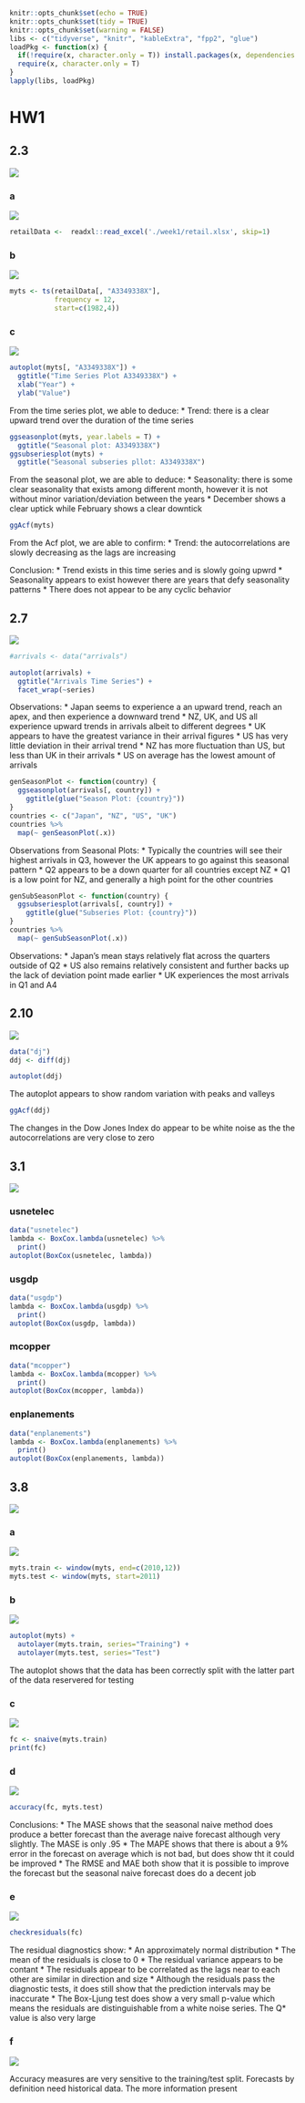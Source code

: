 ```r
knitr::opts_chunk$set(echo = TRUE)
knitr::opts_chunk$set(tidy = TRUE)
knitr::opts_chunk$set(warning = FALSE)
libs <- c("tidyverse", "knitr", "kableExtra", "fpp2", "glue")
loadPkg <- function(x) {
  if(!require(x, character.only = T)) install.packages(x, dependencies = T, repos = "http://cran.us.r-project.org")
  require(x, character.only = T)
}
lapply(libs, loadPkg)
```

# HW1

## 2.3
![](./week1/2.3.png)


### a
![](./week1/2.3a.png)

```r
retailData <-  readxl::read_excel('./week1/retail.xlsx', skip=1)
```



### b
![](./week1/2.3b.png)

```r
myts <- ts(retailData[, "A3349338X"],
           frequency = 12,
           start=c(1982,4))
```



### c
![](./week1/2.3c.png)

```r
autoplot(myts[, "A3349338X"]) +
  ggtitle("Time Series Plot A3349338X") +
  xlab("Year") +
  ylab("Value")
```

From the time series plot, we able to deduce:
* Trend: there is a clear upward trend over the duration of the time series

```r
ggseasonplot(myts, year.labels = T) +
  ggtitle("Seasonal plot: A3349338X")
ggsubseriesplot(myts) +
  ggtitle("Seasonal subseries pllot: A3349338X")
```

From the seasonal plot,  we are able to deduce:
* Seasonality: there is some clear seasonality that exists among different month, however it is not without minor variation/deviation between the years
* December shows a clear uptick while February shows a clear downtick

```r
ggAcf(myts)
```

From the Acf plot, we are able to confirm:
* Trend: the autocorrelations are slowly decreasing as the lags are increasing

Conclusion:
* Trend exists in this time series and is slowly going upwrd
* Seasonality appears to exist however there are years that defy seasonality patterns
* There does not appear to be any cyclic behavior

## 2.7
![](./week1/2.7.png)

```r
#arrivals <- data("arrivals")
```

```r
autoplot(arrivals) +
  ggtitle("Arrivals Time Series") +
  facet_wrap(~series)
```

Observations:
* Japan seems to experience a an upward trend, reach an apex, and then experience a downward trend
* NZ, UK, and US all experience upward trends in arrivals albeit to different degrees
* UK appears to have the greatest variance in their arrival figures
* US has very little deviation in their arrival trend
* NZ has more fluctuation than US, but less than UK in their arrivals
* US on average has the lowest amount of arrivals

```r
genSeasonPlot <- function(country) {
  ggseasonplot(arrivals[, country]) +
    ggtitle(glue("Season Plot: {country}"))
}
countries <- c("Japan", "NZ", "US", "UK")
countries %>%
  map(~ genSeasonPlot(.x))
```

Observations from Seasonal Plots:
* Typically the countries will see their highest arrivals in Q3, however the UK appears to go against this seasonal pattern
* Q2 appears to be a down quarter for all countries except NZ
* Q1 is a low point for NZ, and generally a high point for the other countries

```r
genSubSeasonPlot <- function(country) {
  ggsubseriesplot(arrivals[, country]) +
    ggtitle(glue("Subseries Plot: {country}"))
}
countries %>%
  map(~ genSubSeasonPlot(.x))
```

Observations:
* Japan's mean stays relatively flat across the quarters outside of Q2
* US also remains relatively consistent and further backs up the lack of deviation point made earlier
* UK experiences the most arrivals in Q1 and A4


## 2.10
![](./week1/2.10.png)

```r
data("dj")
ddj <- diff(dj)
```

```r
autoplot(ddj)
```

The autoplot appears to show random variation with peaks and valleys 


```r
ggAcf(ddj)
```

The changes in the Dow Jones Index do appear to be white noise as the the autocorrelations are very close to zero

## 3.1
![](./week1/3.1.png)

### usnetelec
```r
data("usnetelec")
lambda <- BoxCox.lambda(usnetelec) %>%
  print()
autoplot(BoxCox(usnetelec, lambda))
```


### usgdp
```r
data("usgdp")
lambda <- BoxCox.lambda(usgdp) %>%
  print()
autoplot(BoxCox(usgdp, lambda))
```


### mcopper
```r
data("mcopper")
lambda <- BoxCox.lambda(mcopper) %>%
  print()
autoplot(BoxCox(mcopper, lambda))
```


### enplanements
```r
data("enplanements")
lambda <- BoxCox.lambda(enplanements) %>%
  print()
autoplot(BoxCox(enplanements, lambda))
```


## 3.8
![](./week1/3.8.png)

### a
![](./week1/3.8a.png)

```r
myts.train <- window(myts, end=c(2010,12))
myts.test <- window(myts, start=2011)
```

### b
![](./week1/3.8b.png)

```r
autoplot(myts) +
  autolayer(myts.train, series="Training") +
  autolayer(myts.test, series="Test")
```

The autoplot shows that the data has been correctly split with the latter part of the data reservered for testing

### c
![](./week1/3.8c.png)

```r
fc <- snaive(myts.train)
print(fc)
```

### d
![](./week1/3.8d.png)

```r
accuracy(fc, myts.test)
```

Conclusions:
* The MASE shows that the seasonal naive method does produce a better forecast than the average naive forecast although very slightly. The MASE is only .95
* The MAPE shows that there is about a 9% error in the forecast on average which is not bad, but does show tht it could be improved
* The RMSE and MAE both show that it is possible to improve the forecast but the seasonal naive forecast does do a decent job

### e
![](./week1/3.8e.png)

```r
checkresiduals(fc)
```

The residual diagnostics show:
* An approximately normal distribution
* The mean of the residuals is close to 0
* The residual variance appears to be contant
* The residuals appear to be correlated as the lags near to each other are similar in direction and size
* Although the residuals pass the diagnostic tests, it does still show that the prediction intervals may be inaccurate
* The Box-Ljung test does show a very small p-value which means the residuals are distinguishable from a white noise series. The Q* value is also very large

### f
![](./week1/3.8f.png)


Accuracy measures are very sensitive to the training/test split. Forecasts by definition need historical data. The more information present
